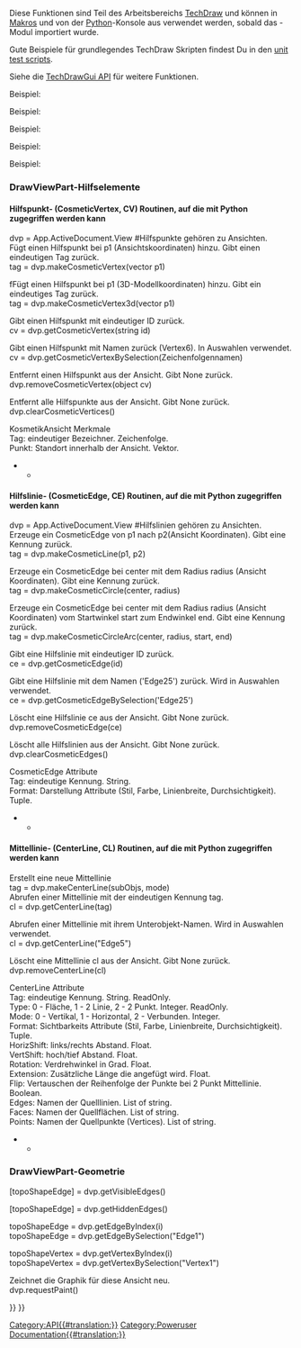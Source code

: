 <languages/>
{{VeryImportantMessage|(November 2018) Diese Information kann unvollständig und veraltet sein. Für die neueste API siehe die [https://www.freecadweb.org/api autogenerierte API-Dokumentation].}}
Diese Funktionen sind Teil des Arbeitsbereichs [[TechDraw_Workbench/de|TechDraw]] und können in [[Macros/de|Makros]] und von der [[Python/de|Python]]-Konsole aus verwendet werden, sobald das {{incode|TechDraw}}-Modul importiert wurde.

Gute Beispiele für grundlegendes TechDraw Skripten findest Du in den [https://github.com/FreeCAD/FreeCAD/tree/master/src/Mod/TechDraw/TDTest unit test scripts]. 

Siehe die [[TechDrawGui API/de|TechDrawGui API]] für weitere Funktionen.

Beispiel:

{{Code|code=
import FreeCAD
import TechDraw

page = FreeCAD.ActiveDocument.addObject('TechDraw::DrawPage', 'Page')
FreeCAD.ActiveDocument.addObject('TechDraw::DrawSVGTemplate', 'Template')
FreeCAD.ActiveDocument.Template.Template = templateFileSpec
FreeCAD.ActiveDocument.Page.Template = FreeCAD.ActiveDocument.Template
page.ViewObject.show()
view = FreeCAD.ActiveDocument.addObject('TechDraw::DrawViewPart', 'View')
rc = page.addView(view)
}}

{{APIFunction|EdgeWalker|listOfEdges, [bool]|Erzeugt Kantenzüge aus Kanten in der Eingabe durch planare Graphenquerung. Wahlweise den äußeren Draht (OuterWire) ausschließen, indem der optionale Parameter auf false gesetzt wird.|Liste der Kantenzüge sortiert nach Größe (absteigend)}}
{{APIFunction|findOuterWire|listOfEdges|Findet den äußeren Draht (OuterWire) (den größten) einer Liste von Kanten (die einen planaren Graphen bilden).|Outer wire}}
{{APIFunction|findShapeOutline|TopoShape, Maßstab, Richtung|Form in Richtung projizieren und den äußeren Draht des Ergebnisses finden.|Outline wire}}

{{APIFunction|viewPartAsDxf|DrawViewPart|Return the edges of a DrawViewPart in Dxf format.|String}}
Beispiel:

{{Code|code=
fileSpecDxf = "fcOut.dxf"
v = App.ActiveDocument.View
s = TechDraw.viewPartAsDxf(v)
dxfEnd = "0\nEOF\n"
dxfFile = open(fileSpecDxf, "w")
dxfFile.write(s)
dxfFile.write(dxfEnd)
dxfFile.close()
}}

{{APIFunction|viewPartAsSvg|DrawViewPart|Return the edges of a DrawViewPart in Svg format.|String}}
Beispiel:

{{Code|code=
fileSpecSvg = "fcOut.svg"
v = App.ActiveDocument.View
s = TechDraw.viewPartAsSvg(v)
head = '<svg\n' + \
       '	xmlns="http://www.w3.org/2000/svg" version="1.1" \n' + \
       '	xmlns:freecad="http://www.freecadweb.org/wiki/index.php?title=Svg_Namespace">\n'
tail = '\n</svg>'
svgFile = open(fileSpecSvg, "w")
svgFile.write(head)
svgFile.write(s)
svgFile.write(tail)
svgFile.close()
}}

{{APIFunction|writeDXFView|DrawViewPart, FileName|Save the DrawViewPart in Dxf.|File}}
Beispiel:

{{Code|code=
import TechDraw
TechDraw.writeDXFView(myPart,myFileName)
}}

{{APIFunction|writeDXFPage|DrawPage, FileName|Save the DrawPage in Dxf.|File}}
Beispiel:

{{Code|code=
import TechDraw
TechDraw.writeDXFPage(myPage,myFileName)
}}

<span id="DrawViewPart_Cosmetics"></span>
===DrawViewPart-Hilfselemente===

<span id="CosmeticVertex_(CV)_routines_accessible_from_Python"></span>
====Hilfspunkt- (CosmeticVertex, CV) Routinen, auf die mit Python zugegriffen werden kann====

dvp = App.ActiveDocument.View  #Hilfspunkte gehören zu Ansichten.<br>

Fügt einen Hilfspunkt bei p1 (Ansichtskoordinaten) hinzu. Gibt einen eindeutigen Tag zurück.<br>
tag = dvp.makeCosmeticVertex(vector p1) 

fFügt einen Hilfspunkt bei p1 (3D-Modellkoordinaten) hinzu. Gibt ein eindeutiges Tag zurück.<br>
tag = dvp.makeCosmeticVertex3d(vector p1) 

Gibt einen Hilfspunkt mit eindeutiger ID zurück.<br>
cv = dvp.getCosmeticVertex(string id) 

Gibt einen Hilfspunkt mit Namen zurück (Vertex6). In Auswahlen verwendet.<br>
cv = dvp.getCosmeticVertexBySelection(Zeichenfolgennamen) 

Entfernt einen Hilfspunkt aus der Ansicht. Gibt None zurück.<br>
dvp.removeCosmeticVertex(object cv) 

Entfernt alle Hilfspunkte aus der Ansicht. Gibt None zurück.<br>
dvp.clearCosmeticVertices()

KosmetikAnsicht Merkmale<br>
Tag: eindeutiger Bezeichner. Zeichenfolge.<br>
Punkt: Standort innerhalb der Ansicht. Vektor.<br>

<!--T:28-->
********************************************************************************
{{Code|code=
#!/usr/bin/env python
# -*- coding: utf-8 -*-

<!--T:29-->
# Py CosmeticVertex demo
import FreeCAD
import TechDraw

<!--T:30-->
v = App.ActiveDocument.View
p = App.Vector(-3.0, -3.0, 0.0)

<!--T:31-->
#make CV
tag = v.makeCosmeticVertex(p)
print("t: {}".format(tag))

<!--T:32-->
#retrieve CV
cv = v.getCosmeticVertex(tag)
print("cv: {}".format(cv))
print("Tag: {}".format(cv.Tag))


<!--T:34-->
cv2 = v.getCosmeticVertexBySelection("Vertex4")
print("New Point: {}".format(cv2.Point))

<!--T:35-->
#make CV from 3d
p3d = App.Vector(2.0, 2.0, 2.0)
print("3d point in: {}".format(p3d))
tag3d = v.makeCosmeticVertex3d(p3d)
cv3 = v.getCosmeticVertex(tag3d)
print("3d point out: {}".format(cv3.Point))
}}

<span id="CosmeticEdge_(CE)_routines_accessible_from_Python"></span>
====Hilfslinie- (CosmeticEdge, CE) Routinen, auf die mit Python zugegriffen werden kann====

dvp = App.ActiveDocument.View  #Hilfslinien gehören zu Ansichten.<br>

Erzeuge ein CosmeticEdge von p1 nach p2(Ansicht Koordinaten). Gibt eine Kennung zurück.<br>
tag = dvp.makeCosmeticLine(p1, p2)

Erzeuge ein CosmeticEdge bei center mit dem Radius radius (Ansicht Koordinaten). Gibt eine Kennung zurück.<br>
tag = dvp.makeCosmeticCircle(center, radius)

Erzeuge ein CosmeticEdge bei center mit dem Radius radius (Ansicht Koordinaten) vom Startwinkel start zum Endwinkel end. Gibt eine Kennung zurück.<br>
tag = dvp.makeCosmeticCircleArc(center, radius, start, end)

Gibt eine Hilfslinie mit eindeutiger ID zurück.<br>
ce = dvp.getCosmeticEdge(id)

Gibt eine Hilfslinie mit dem Namen ('Edge25') zurück. Wird in Auswahlen verwendet.<br>
ce = dvp.getCosmeticEdgeBySelection('Edge25')

Löscht eine Hilfslinie ce aus der Ansicht. Gibt None zurück.<br>
dvp.removeCosmeticEdge(ce)

Löscht alle Hilfslinien aus der Ansicht. Gibt None zurück.<br>
dvp.clearCosmeticEdges()

CosmeticEdge Attribute<br>
Tag: eindeutige Kennung. String.<br>
Format: Darstellung Attribute (Stil, Farbe, Linienbreite, Durchsichtigkeit). Tuple.<br>

<!--T:47-->
********************************************************************************
{{Code|code=
#!/usr/bin/env python
# -*- coding: utf-8 -*-

<!--T:48-->
# Py CosmeticEdge demo
import FreeCAD
import TechDraw

<!--T:49-->
#points
org = App.Vector(0.0, 0.0, 0.0)
midTop = FreeCAD.Vector (1.0, 5.0, 0.0)   # middle, top
midBot = FreeCAD.Vector(2.0, -5.0, 0.0)      # middle, bottom
stdZ = FreeCAD.Vector(0.0, 0.0, 1.0)
center = FreeCAD.Vector(0.0, 0.0, 0.0)
arcCenter = FreeCAD.Vector(3.0, 3.0, 0.0)
vPt = FreeCAD.Vector(-3.0, 3.0, 0.0)
topRight = FreeCAD.Vector(5.0, 5.0, 0.0)
bottomLeft = FreeCAD.Vector(-5.0, -5.0, 0.0)

<!--T:50-->
#angles
arcStart = -45
arcEnd = 45

<!--T:51-->
#styles
solid = 1 
dashed = 2
dotted = 3
#weights
weight15 = 0.15
weight75 = 0.75
#colors
pyRed = (1.0, 0.0, 0.0, 0.0)
pyBlue = (0.0, 1.0, 0.0, 0.0)
pyGreen = (0.0, 0.0, 1.0, 0.0)
pyBlack = (0.0, 0.0, 0.0, 0.0)
shadow = (0.1, 0.1, 0.1, 0.0)

<!--T:52-->
radius = 5.0
style = dashed
weight = weight75

<!--T:53-->
dvp = App.ActiveDocument.View

<!--T:54-->
print(dvp)

<!--T:55-->
print("making line")
tag = dvp.makeCosmeticLine(midTop,midBot,style, weight, pyBlue)
ce = dvp.getCosmeticEdge(tag)
print("line tag: {}".format(tag))

<!--T:56-->
print("making diagonal")
dvp.makeCosmeticLine(bottomLeft,topRight,solid, weight, pyGreen)

<!--T:57-->
print("making circle")
tag2 = dvp.makeCosmeticCircle(center, radius, style, weight, pyRed)
ce2 = dvp.getCosmeticEdge(tag2)

<!--T:58-->
print("making circleArc")
dvp.makeCosmeticCircleArc(arcCenter, radius, arcStart, arcEnd, style, weight, shadow)

<!--T:59-->
#replace
print("making new format")
oldFormat = ce.Format
newFormat = (dotted,oldFormat[1], pyRed, True)
ce.Format = newFormat

<!--T:61-->
print("removing CE with tag: {}".format(tag2))
dvp.removeCosmeticEdge(tag2)

<!--T:62-->
print("finished")
}}

<span id="CenterLine_(CL)_routines_accessible_from_Python"></span>
====Mittellinie- (CenterLine, CL) Routinen, auf die mit Python zugegriffen werden kann====

Erstellt eine neue Mittellinie<br>
tag = dvp.makeCenterLine(subObjs, mode)<br>

Abrufen einer Mittellinie mit der eindeutigen Kennung tag.<br>
cl = dvp.getCenterLine(tag)

Abrufen einer Mittellinie mit ihrem Unterobjekt-Namen. Wird in Auswahlen verwendet.<br>
cl = dvp.getCenterLine("Edge5")

Löscht eine Mittellinie cl aus der Ansicht. Gibt None zurück.<br>
dvp.removeCenterLine(cl)

CenterLine Attribute<br>
Tag: eindeutige Kennung. String. ReadOnly.<br>
Type: 0 - Fläche, 1 - 2 Linie, 2 - 2 Punkt. Integer. ReadOnly.<br>
Mode: 0 - Vertikal, 1 - Horizontal, 2 - Verbunden. Integer.<br>
Format: Sichtbarkeits Attribute (Stil, Farbe, Linienbreite, Durchsichtigkeit). Tuple.<br>
HorizShift: links/rechts Abstand. Float.<br>
VertShift: hoch/tief Abstand. Float.<br>
Rotation: Verdrehwinkel in Grad. Float.<br>
Extension: Zusätzliche Länge die angefügt wird. Float.<br>
Flip: Vertauschen der Reihenfolge der Punkte bei 2 Punkt Mittellinie. Boolean.<br>
Edges: Namen der  Quelllinien. List of string.<br>
Faces: Namen der Quellflächen. List of string.<br>
Points: Namen der Quellpunkte (Vertices). List of string.<br>

<!--T:70-->
********************************************************************************
{{Code|code=
#!/usr/bin/env python
# -*- coding: utf-8 -*-

<!--T:71-->
# Py CenterLine demo
import FreeCAD
import Part
import TechDraw

<!--T:72-->
start = FreeCAD.Vector (1.0, 5.0, 0.0)   # middle, top
end = FreeCAD.Vector(1.0, -5.0, 0.0)      # middle, bottom
faceNames = ["Face0"]
edgeNames = ["Edge2", "Edge3"]
vertNames = ["Vertex1", "Vertex2"]
vMode = 0   #vertical
hMode = 1   #horizontal
aMode = 2   #aligned
#styles
solid = 1 
dashed = 2
dotted = 3
#weights
weight15 = 0.15
weight75 = 0.75
#colors
pyRed = (1.0, 0.0, 0.0, 0.0)
pyBlue = (0.0, 1.0, 0.0, 0.0)
pyBlack = (0.0, 0.0, 0.0, 0.0)
#adjustments
hShift = 1.0
vShift = 1.0
extend = 4.0
rotate = 30.0
flip = False;

<!--T:73-->
dvp = App.ActiveDocument.View

<!--T:74-->
print("making face CenterLine")
tag = dvp.makeCenterLine(faceNames,vMode)
cline = dvp.getCenterLine(tag)
print("cline tag: {}".format(tag))

<!--T:75-->
#replace
print("making new format")
oldFormat = cline.Format
newFormat = (dotted,oldFormat[1], pyRed, True)
cline.Format = newFormat
cline.Extension = 10.0

<!--T:77-->
print("making edgeCenterLine")
cline2 = dvp.makeCenterLine(edgeNames,hMode)

<!--T:78-->
print("making vertexCenterLine")
cline3 = dvp.makeCenterLine(vertNames,aMode)

<!--T:79-->
print("finished")
}}

<span id="DrawViewPart_Geometry"></span>
===DrawViewPart-Geometrie===

[topoShapeEdge] = dvp.getVisibleEdges() 

[topoShapeEdge] = dvp.getHiddenEdges()

topoShapeEdge = dvp.getEdgeByIndex(i) <br/>
topoShapeEdge = dvp.getEdgeBySelection("Edge1")

topoShapeVertex = dvp.getVertexByIndex(i) <br/>
topoShapeVertex = dvp.getVertexBySelection("Vertex1")

Zeichnet die Graphik für diese Ansicht neu.<br>
dvp.requestPaint()

{{TechDraw Tools navi{{#translation:}}}}
{{Userdocnavi{{#translation:}}}}
[[Category:API{{#translation:}}]]
[[Category:Poweruser Documentation{{#translation:}}]]
{{clear}}